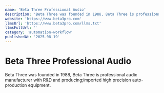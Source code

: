 ```yaml
---
name: 'Beta Three Professional Audio'
description: 'Beta Three was founded in 1988, Beta Three is professional audio manufacturer with R&D and producing;imported high precision auto-production equipment.'
website: 'https://www.beta3pro.com'
llmsUrl: 'https://www.beta3pro.com/llms.txt'
llmsFullUrl: ''
category: 'automation-workflow'
publishedAt: '2025-08-19'
---
```


# Beta Three Professional Audio

Beta Three was founded in 1988, Beta Three is professional audio manufacturer with R&D and producing;imported high precision auto-production equipment.
